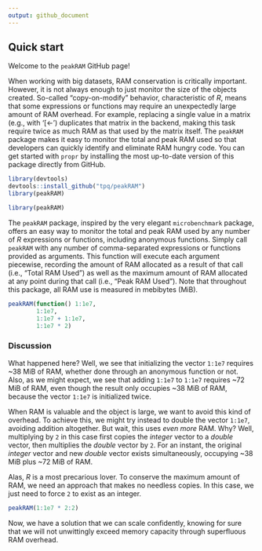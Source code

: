 ```yaml
---
output: github_document
---
```


<!-- README.md is generated from README.Rmd. Please edit that file -->

## Quick start

Welcome to the `peakRAM` GitHub page!

When working with big datasets, RAM conservation is critically important. However, it is not always enough to just monitor the size of the objects created. So-called "copy-on-modify" behavior, characteristic of *R*, means that some expressions or functions may require an unexpectedly large amount of RAM overhead. For example, replacing a single value in a matrix (e.g., with '[<-') duplicates that matrix in the backend, making this task require twice as much RAM as that used by the matrix itself. The `peakRAM` package makes it easy to monitor the total and peak RAM used so that developers can quickly identify and eliminate RAM hungry code. You can get started with `propr` by installing the most up-to-date version of this package directly from GitHub.

```r
library(devtools)
devtools::install_github("tpq/peakRAM")
library(peakRAM)
```

```r
library(peakRAM)
```

The `peakRAM` package, inspired by the very elegant `microbenchmark` package, offers an easy way to monitor the total and peak RAM used by any number of *R* expressions or functions, including anonymous functions. Simply call `peakRAM` with any number of comma-separated expressions or functions provided as arguments. This function will execute each argument piecewise, recording the amount of RAM allocated as a result of that call (i.e., "Total RAM Used") as well as the maximum amount of RAM allocated at any point during that call (i.e., "Peak RAM Used"). Note that throughout this package, all RAM use is measured in mebibytes (MiB).

```r
peakRAM(function() 1:1e7,
        1:1e7,
        1:1e7 + 1:1e7,
        1:1e7 * 2)
```

### Discussion

What happened here? Well, we see that initializing the vector `1:1e7` requires ~38 MiB of RAM, whether done through an anonymous function or not. Also, as we might expect, we see that adding `1:1e7` to `1:1e7` requires ~72 MiB of RAM, even though the result only occupies ~38 MiB of RAM, because the vector `1:1e7` is initialized twice.

When RAM is valuable and the object is large, we want to avoid this kind of overhead. To achieve this, we might try instead to double the vector `1:1e7`, avoiding addition altogether. But wait, this uses *even more* RAM. Why? Well, multiplying by `2` in this case first copies the *integer* vector to a *double* vector, then multiplies the *double* vector by `2`. For an instant, the original *integer* vector and new *double* vector exists simultaneously, occupying ~38 MiB plus ~72 MiB of RAM.

Alas, *R* is a most precarious lover. To conserve the maximum amount of RAM, we need an approach that makes no needless copies. In this case, we just need to force `2` to exist as an integer.

```r
peakRAM(1:1e7 * 2:2)
```

Now, we have a solution that we can scale confidently, knowing for sure that we will not unwittingly exceed memory capacity through superfluous RAM overhead.
